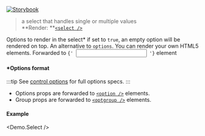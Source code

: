 
[![Storybook](https://img.shields.io/badge/Storybook-%23E06A8C?style=flat-square&logo=storybook&labelColor=%23ececec)](https://master--6181962da34217003a0d0018.chromatic.com?path=/story/controls-select--default-control)

> a select that handles single or multiple values<br />
> **Render: **[`<select />`](https://developer.mozilla.org/en-US/docs/Web/HTML/Element/select)

<Props>
  <CommonProps />

  <Prop icon="cf.png" name="options" type="object">
    Options to render in the select*
  </Prop>

  <Prop icon="cf.png" name="allowEmpty" type="boolean" defaultValue="false">
    if set to <code>true</code>, an empty option will be rendered on top.
  </Prop>

  <Prop icon="html5.png" name="children" type="node">
    An alternative to <code>options</code>. You can render your own HTML5 elements.
  </Prop>

  <Prop icon="html5.png" name="{...props}" type="object">
    Forwarded to <code>{' <input /> '}</code> element
  </Prop>
</Props>

#### *Options format

:::tip
See [control options](./control-options) for full options specs.
:::

- Options props are forwarded to [`<option />`](https://developer.mozilla.org/en-US/docs/Web/HTML/Element/option) elements.
- Group props are forwarded to [`<optgroup />`](https://developer.mozilla.org/en-US/docs/Web/HTML/Element/optgroup) elements.

#### Example
<Demo.Select />